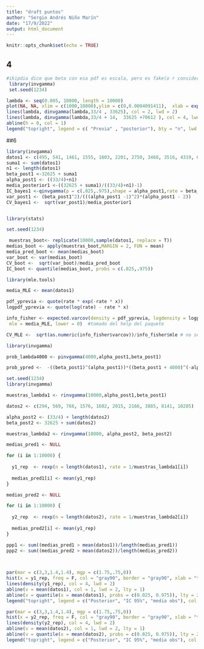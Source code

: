 ```yaml
---
title: "draft puntos"
author: "Sergio Andrés Niño Marín"
date: "17/9/2022"
output: html_document
---
```


```r
knitr::opts_chunk$set(echo = TRUE)
```



## 4



```r
#ikipdia dice que beta con esa pdf es escala, pero es fake(o r considera escala lo inverso)
 library(invgamma)
 set.seed(1234)

lambda <- seq(0.005, 10000, length = 10000)
plot(NA, NA, xlim = c(1000,10000),ylim = c(0,0.0004091411),  xlab = expression(lambda), ylab = "densidad", main = "Posterior")
lines(lambda, dinvgamma(lambda,33/4 , 33625), col = 2, lwd = 2)
lines(lambda, dinvgamma(lambda,33/4 + 14,  33625 +70612 ), col = 4, lwd = 2)
abline(h = 0, col = 1)
legend("topright", legend = c( "Previa" , "posterior"), bty = "n", lwd = 2, col = c(2, 4))
```

##6

```r

library(invgamma)
datos1 <- c(495, 541, 1461, 1555, 1603, 2201, 2750, 3468, 3516, 4319, 6622, 7728, 13159, 21194)
suma1 <- sum(datos1)
n1 <- length(datos1)
beta_post1 <-32625 + suma1 
alpha_post1 <- ((33/4)+n1)
media_posterior1 <-((32625 + suma1)/((33/4)+n1)-1)
IC_bayes1 <-qinvgamma(p = c(.025,.975),shape = alpha_post1,rate = beta_post1)
var_post1 <- (beta_post1^2)/(((alpha_post1 -1)^2)*(alpha_post1 - 2))
CV_bayes1 <-  sqrt(var_post1)/media_posterior1



```

```r
library(stats)

set.seed(1234)

 muestras_boot<- replicate(10000,sample(datos1, replace = T))
medias_boot <- apply(muestras_boot,MARGIN = 2, FUN = mean)
media_pred_boot <- mean(medias_boot)
var_boot <- var(medias_boot) 
CV_boot <-  sqrt(var_boot)/media_pred_boot
IC_boot <- quantile(medias_boot, probs = c(.025,.975))

```

```r
library(mle.tools)

media_MLE <- mean(datos1)

pdf_yprevia <- quote(rate * exp(-rate * x))
logpdf_yprevia <- quote(log(rate) - rate * x)

info_fisher <- expected.varcov(density = pdf_yprevia, logdensity = logpdf_yprevia, n = n1, parms = c("rate"),
 mle = media_MLE, lower = 0)  #tomado del help del paquete

CV_MLE <-  sqrt(as.numeric(info_fisher$varcov))/info_fisher$mle # no sé si está bien xd


```

```r
library(invgamma)

prob_lambda4000 <- pinvgamma(4000,alpha_post1,beta_post1)

prob_ypred <-  -((beta_post1)^(alpha_post1))*((beta_post1 + 4000)^(-alpha_post1)) + 1

```


```r
set.seed(1234)
library(invgamma)

muestras_lambda1 <- rinvgamma(10000,alpha_post1,beta_post1)

datos2 <- c(294, 569, 766, 1576, 1602, 2015, 2166, 3885, 8141, 10285)

alpha_post2 <- (33/4) + length(datos2)
beta_post2 <- 32625 + sum(datos2)

muestras_lambda2 <- rinvgamma(10000, alpha_post2, beta_post2)

medias_pred1 <- NULL

for (i in 1:10000) {
  
  y1_rep  <- rexp(n = length(datos1), rate = 1/muestras_lambda1[i])
 
  medias_pred1[i] <- mean(y1_rep)
}

medias_pred2 <- NULL

for (i in 1:10000) {
  
  y2_rep  <- rexp(n = length(datos2), rate = 1/muestras_lambda2[i])
 
  medias_pred2[i] <- mean(y1_rep)
}

ppp1 <- sum((medias_pred1 > mean(datos1))/length(medias_pred1))
ppp2 <- sum((medias_pred2 > mean(datos2))/length(medias_pred2))
 



```

```r
par(mar = c(3,3,1.4,1.4), mgp = c(1.75,.75,0))
hist(x = y1_rep, freq = F, col = "gray90", border = "gray90", xlab = "t", ylab = "p(t | y)", main = "")
lines(density(y1_rep), col = 4, lwd = 2)
abline(v = mean(datos1), col = 1, lwd = 2, lty = 1)
abline(v = quantile(x = mean(datos1), probs = c(0.025, 0.975)), lty = 2, lwd = 2, col = 2)
legend("topright", legend = c("Posterior", "IC 95%", "media obs"), col = c(4, 2, 1), lty = 1, lwd = 2, bty = "n")

```

```r
par(mar = c(3,3,1.4,1.4), mgp = c(1.75,.75,0))
hist(x = y2_rep, freq = F, col = "gray90", border = "gray90", xlab = "t", ylab = "p(t | y)", main = "")
lines(density(y2_rep), col = 4, lwd = 2)
abline(v = mean(datos2), col = 1, lwd = 2, lty = 1)
abline(v = quantile(x = mean(datos2), probs = c(0.025, 0.975)), lty = 2, lwd = 2, col = 2)
legend("topright", legend = c("Posterior", "IC 95%", "media obs"), col = c(4, 2, 1), lty = 1, lwd = 2, bty = "n")

```

